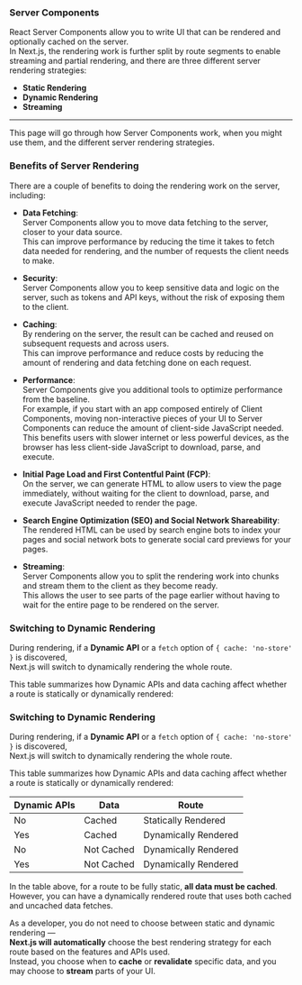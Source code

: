 ### Server Components

React Server Components allow you to write UI that can be rendered and optionally cached on the server.  
In Next.js, the rendering work is further split by route segments to enable streaming and partial rendering, and there are three different server rendering strategies:

- **Static Rendering**
- **Dynamic Rendering**
- **Streaming**

---

This page will go through how Server Components work, when you might use them, and the different server rendering strategies.

### Benefits of Server Rendering

There are a couple of benefits to doing the rendering work on the server, including:

- **Data Fetching**:  
  Server Components allow you to move data fetching to the server, closer to your data source.  
  This can improve performance by reducing the time it takes to fetch data needed for rendering, and the number of requests the client needs to make.

- **Security**:  
  Server Components allow you to keep sensitive data and logic on the server, such as tokens and API keys, without the risk of exposing them to the client.

- **Caching**:  
  By rendering on the server, the result can be cached and reused on subsequent requests and across users.  
  This can improve performance and reduce costs by reducing the amount of rendering and data fetching done on each request.

- **Performance**:  
  Server Components give you additional tools to optimize performance from the baseline.  
  For example, if you start with an app composed entirely of Client Components, moving non-interactive pieces of your UI to Server Components can reduce the amount of client-side JavaScript needed.  
  This benefits users with slower internet or less powerful devices, as the browser has less client-side JavaScript to download, parse, and execute.

- **Initial Page Load and First Contentful Paint (FCP)**:  
  On the server, we can generate HTML to allow users to view the page immediately, without waiting for the client to download, parse, and execute JavaScript needed to render the page.

- **Search Engine Optimization (SEO) and Social Network Shareability**:  
  The rendered HTML can be used by search engine bots to index your pages and social network bots to generate social card previews for your pages.

- **Streaming**:  
  Server Components allow you to split the rendering work into chunks and stream them to the client as they become ready.  
  This allows the user to see parts of the page earlier without having to wait for the entire page to be rendered on the server.

### Switching to Dynamic Rendering

During rendering, if a **Dynamic API** or a `fetch` option of `{ cache: 'no-store' }` is discovered,  
Next.js will switch to dynamically rendering the whole route.

This table summarizes how Dynamic APIs and data caching affect whether a route is statically or dynamically rendered:

### Switching to Dynamic Rendering

During rendering, if a **Dynamic API** or a `fetch` option of `{ cache: 'no-store' }` is discovered,  
Next.js will switch to dynamically rendering the whole route.

This table summarizes how Dynamic APIs and data caching affect whether a route is statically or dynamically rendered:

| Dynamic APIs | Data        | Route                |
|--------------|-------------|----------------------|
| No           | Cached      | Statically Rendered  |
| Yes          | Cached      | Dynamically Rendered |
| No           | Not Cached  | Dynamically Rendered |
| Yes          | Not Cached  | Dynamically Rendered |

In the table above, for a route to be fully static, **all data must be cached**.  
However, you can have a dynamically rendered route that uses both cached and uncached data fetches.

As a developer, you do not need to choose between static and dynamic rendering —  
**Next.js will automatically** choose the best rendering strategy for each route based on the features and APIs used.  
Instead, you choose when to **cache** or **revalidate** specific data, and you may choose to **stream** parts of your UI.
